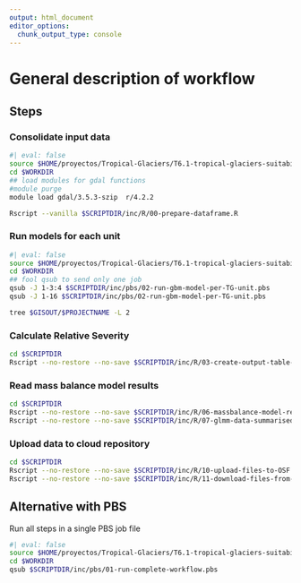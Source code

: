 ```yaml
---
output: html_document
editor_options: 
  chunk_output_type: console
---
```


# General description of workflow

## Steps

### Consolidate input data

```bash
#| eval: false
source $HOME/proyectos/Tropical-Glaciers/T6.1-tropical-glaciers-suitability-model/env/project-env.sh
cd $WORKDIR
## load modules for gdal functions
#module purge
module load gdal/3.5.3-szip  r/4.2.2

Rscript --vanilla $SCRIPTDIR/inc/R/00-prepare-dataframe.R
```

### Run models for each unit

```bash
#| eval: false
source $HOME/proyectos/Tropical-Glaciers/T6.1-tropical-glaciers-suitability-model/env/project-env.sh
cd $WORKDIR
## fool qsub to send only one job
qsub -J 1-3:4 $SCRIPTDIR/inc/pbs/02-run-gbm-model-per-TG-unit.pbs 
qsub -J 1-16 $SCRIPTDIR/inc/pbs/02-run-gbm-model-per-TG-unit.pbs
```


```bash
tree $GISOUT/$PROJECTNAME -L 2
```

### Calculate Relative Severity


```bash
cd $SCRIPTDIR
Rscript --no-restore --no-save $SCRIPTDIR/inc/R/03-create-output-table-for-data-upload.R
```


### Read mass balance model results


```bash
cd $SCRIPTDIR
Rscript --no-restore --no-save $SCRIPTDIR/inc/R/06-massbalance-model-results.R
Rscript --no-restore --no-save $SCRIPTDIR/inc/R/07-glmm-data-summarised.R
```


### Upload data to cloud repository
```bash
cd $SCRIPTDIR
Rscript --no-restore --no-save $SCRIPTDIR/inc/R/10-upload-files-to-OSF.R overwrite
Rscript --no-restore --no-save $SCRIPTDIR/inc/R/11-download-files-from-OSF.R overwrite
```

## Alternative with PBS

Run all steps in a single PBS job file

```bash
#| eval: false
source $HOME/proyectos/Tropical-Glaciers/T6.1-tropical-glaciers-suitability-model/env/project-env.sh
cd $WORKDIR
qsub $SCRIPTDIR/inc/pbs/01-run-complete-workflow.pbs
```